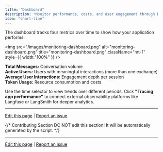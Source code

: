 ```yaml
---
title: "Dashboard"
description: "Monitor performance, costs, and user engagement through Dify's built-in analytics dashboard"
icon: "chart-line"
---
```


The dashboard tracks four metrics over time to show how your application performs:

<img
  src="/images/monitoring-dashboard.png"
  alt="monitoring-dashboard.png"
  title="monitoring-dashboard.png"
  className="mt-1"
  style={{ width:"100%" }}
/>

**Total Messages:** Conversation volume  
**Active Users:** Users with meaningful interactions (more than one exchange)  
**Average User Interactions:** Engagement depth per session  
**Token Usage:** Resource consumption and costs

Use the time selector to view trends over different periods. Click **"Tracing app performance"** to connect external observability platforms like Langfuse or LangSmith for deeper analytics.

---

[Edit this page](https://github.com/langgenius/dify-docs/edit/main/en/guides/monitoring/analysis.mdx) | [Report an issue](https://github.com/langgenius/dify-docs/issues/new?template=docs.yml)

{/*
Contributing Section
DO NOT edit this section!
It will be automatically generated by the script.
*/}

---

[Edit this page](https://github.com/langgenius/dify-docs/edit/main/en/documentation/pages/monitor/analysis.mdx) | [Report an issue](https://github.com/langgenius/dify-docs/issues/new?template=docs.yml)

